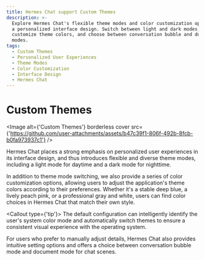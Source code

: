 ```yaml
---
title: Hermes Chat support Custom Themes
description: >-
  Explore Hermes Chat's flexible theme modes and color customization options for
  a personalized interface design. Switch between light and dark modes,
  customize theme colors, and choose between conversation bubble and document
  modes.
tags:
  - Custom Themes
  - Personalized User Experiences
  - Theme Modes
  - Color Customization
  - Interface Design
  - Hermes Chat
---
```


# Custom Themes

<Image alt={'Custom Themes'} borderless cover src={'https://github.com/user-attachments/assets/b47c39f1-806f-492b-8fcb-b0fa973937c1'} />

Hermes Chat places a strong emphasis on personalized user experiences in its interface design, and thus introduces flexible and diverse theme modes, including a light mode for daytime and a dark mode for nighttime.

In addition to theme mode switching, we also provide a series of color customization options, allowing users to adjust the application's theme colors according to their preferences. Whether it's a stable deep blue, a lively peach pink, or a professional gray and white, users can find color choices in Hermes Chat that match their own style.

<Callout type={'tip'}>
  The default configuration can intelligently identify the user's system color mode and
  automatically switch themes to ensure a consistent visual experience with the operating system.
</Callout>

For users who prefer to manually adjust details, Hermes Chat also provides intuitive setting options and offers a choice between conversation bubble mode and document mode for chat scenes.
